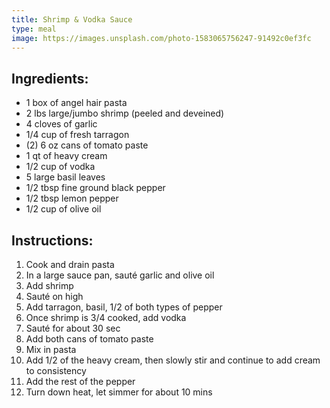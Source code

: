 ```yaml
---
title: Shrimp & Vodka Sauce
type: meal
image: https://images.unsplash.com/photo-1583065756247-91492c0ef3fc
---
```


## Ingredients:

- 1 box of angel hair pasta
- 2 lbs large/jumbo shrimp (peeled and deveined)
- 4 cloves of garlic
- 1/4 cup of fresh tarragon
- (2) 6 oz cans of tomato paste
- 1 qt of heavy cream
- 1/2 cup of vodka
- 5 large basil leaves
- 1/2 tbsp fine ground black pepper
- 1/2 tbsp lemon pepper
- 1/2 cup of olive oil

## Instructions:

1. Cook and drain pasta
2. In a large sauce pan, sauté garlic and olive oil
3. Add shrimp
4. Sauté on high
5. Add tarragon, basil, 1/2 of both types of pepper
6. Once shrimp is 3/4 cooked, add vodka
7. Sauté for about 30 sec
8. Add both cans of tomato paste
9. Mix in pasta
10. Add 1/2 of the heavy cream, then slowly stir and continue to add cream to consistency
11. Add the rest of the pepper
12. Turn down heat, let simmer for about 10 mins
